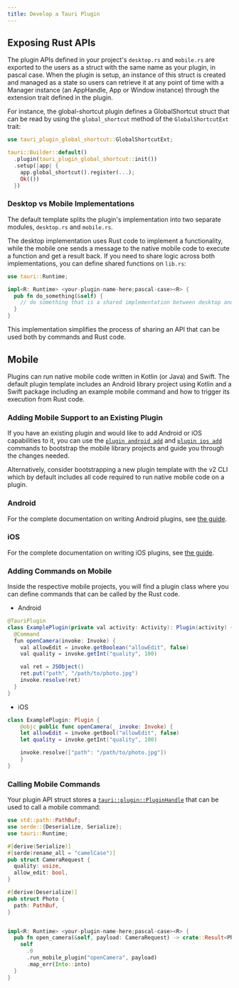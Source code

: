 ```yaml
---
title: Develop a Tauri Plugin
---
```


## Exposing Rust APIs

The plugin APIs defined in your project's `desktop.rs` and `mobile.rs` are exported to the users as a struct with the same name as your plugin, in pascal case. When the plugin is setup, an instance of this struct is created and managed as a state so users can retrieve it at any point of time with a Manager instance (an AppHandle, App or Window instance) through the extension trait defined in the plugin.

For instance, the global-shortcut plugin defines a GlobalShortcut struct that can be read by using the `global_shortcut` method of the `GlobalShortcutExt` trait:

```rust
use tauri_plugin_global_shortcut::GlobalShortcutExt;

tauri::Builder::default()
  .plugin(tauri_plugin_global_shortcut::init())
  .setup(|app| {
    app.global_shortcut().register(...);
    Ok(())
  })
```

### Desktop vs Mobile Implementations

The default template splits the plugin's implementation into two separate modules, `desktop.rs` and `mobile.rs`.

The desktop implementation uses Rust code to implement a functionality, while the mobile one sends a message to the native mobile code to execute a function and get a result back. If you need to share logic across both implementations, you can define shared functions on `lib.rs`:

```rust
use tauri::Runtime;

impl<R: Runtime> <your-plugin-name-here;pascal-case><R> {
  pub fn do_something(&self) {
    // do something that is a shared implementation between desktop and mobile
  }
}
```

This implementation simplifies the process of sharing an API that can be used both by commands and Rust code.

## Mobile

Plugins can run native mobile code written in Kotlin (or Java) and Swift. The default plugin template includes an Android library project using Kotlin and a Swift package including an example mobile command and how to trigger its execution from Rust code.

### Adding Mobile Support to an Existing Plugin

If you have an existing plugin and would like to add Android or iOS capabilities to it, you can use the [`plugin android add`](/2/reference/cli#plugin-android-add) and [`plugin ios add`](/2/reference/cli#plugin-ios-add) commands to bootstrap the mobile library projects and guide you through the changes needed.

Alternatively, consider bootstrapping a new plugin template with the v2 CLI which by default includes all code required to run native mobile code on a plugin.

### Android

For the complete documentation on writing Android plugins, see [the guide](./develop-plugin-android).

### iOS

For the complete documentation on writing iOS plugins, see [the guide](./develop-plugin-ios).

### Adding Commands on Mobile

Inside the respective mobile projects, you will find a plugin class where you can define commands that can be called by the Rust code.

- Android

```java
@TauriPlugin
class ExamplePlugin(private val activity: Activity): Plugin(activity) {
  @Command
  fun openCamera(invoke: Invoke) {
    val allowEdit = invoke.getBoolean("allowEdit", false)
    val quality = invoke.getInt("quality", 100)

    val ret = JSObject()
    ret.put("path", "/path/to/photo.jpg")
    invoke.resolve(ret)
  }
}
```

- iOS

```swift
class ExamplePlugin: Plugin {
	@objc public func openCamera(_ invoke: Invoke) {
    let allowEdit = invoke.getBool("allowEdit", false)
    let quality = invoke.getInt("quality", 100)

    invoke.resolve(["path": "/path/to/photo.jpg"])
	}
}
```

### Calling Mobile Commands

Your plugin API struct stores a [`tauri::plugin::PluginHandle`](https://docs.rs/tauri/2.0.0-alpha/tauri/plugin/struct.PluginHandle.html) that can be used to call a mobile command:

```rust
use std::path::PathBuf;
use serde::{Deserialize, Serialize};
use tauri::Runtime;

#[derive(Serialize)]
#[serde(rename_all = "camelCase")]
pub struct CameraRequest {
  quality: usize,
  allow_edit: bool,
}

#[derive(Deserialize)]
pub struct Photo {
  path: PathBuf,
}


impl<R: Runtime> <your-plugin-name-here;pascal-case><R> {
  pub fn open_camera(&self, payload: CameraRequest) -> crate::Result<Photo> {
    self
      .0
      .run_mobile_plugin("openCamera", payload)
      .map_err(Into::into)
  }
}
```
